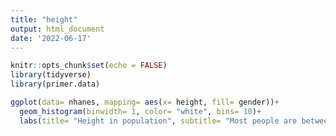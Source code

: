 ```yaml
---
title: "height"
output: html_document
date: '2022-06-17'
---
```


```r
knitr::opts_chunk$set(echo = FALSE)
library(tidyverse)
library(primer.data)
```


```r

ggplot(data= nhanes, mapping= aes(x= height, fill= gender))+
  geom_histogram(binwidth= 1, color= "white", bins= 10)+
  labs(title= "Height in population", subtitle= "Most people are between 160 and 180 cm", x= "Height(cm)", y= "Count", caption= "Source: nhanes")
```
